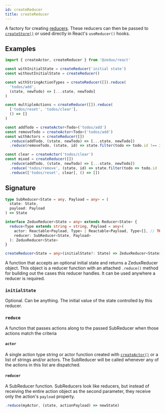 ```yaml
---
id: createReducer
title: createReducer
---
```


A factory for creating [reducers](../types/Reducer). These reducers can then be passed to [`createStore()`](createStore) or used directly in React's `useReducer()` hooks.

## Examples

```ts
import { createActor, createReducer } from '@zedux/react'

const withInitialState = createReducer('initial state')
const withoutInitialState = createReducer()

const withStringActionTypes = createReducer([]).reduce(
  'todos/add',
  (state, newTodo) => [...state, newTodo]
)

const multipleActions = createReducer([]).reduce(
  ['todos/reset', 'todos/clear'],
  () => []
)

const addTodo = createActor<Todo>('todos/add')
const removeTodo = createActor<Todo>('todos/add')
const withActors = createReducer([])
  .reduce(addTodo, (state, newTodo) => [...state, newTodo])
  .reduce(removeTodo, (state, id) => state.filter(todo => todo.id !== id))

const clear = createActor('todos/clear')
const mixed = createReducer([])
  .reduce(addTodo, (state, newTodo) => [...state, newTodo])
  .reduce('todos/remove', (state, id) => state.filter(todo => todo.id !== id))
  .reduce(['todos/reset', clear], () => [])
```

## Signature

```ts
type SubReducer<State = any, Payload = any> = (
  state: State,
  payload: Payload
) => State

interface ZeduxReducer<State = any> extends Reducer<State> {
  reduce<Type extends string = string, Payload = any>(
    actor: Reactable<Payload, Type> | Reactable<Payload, Type>[], // TODO: allow multiple actions with different payload types
    reducer: SubReducer<State, Payload>
  ): ZeduxReducer<State>
}

createReducer<State = any>(initialState?: State) => ZeduxReducer<State>
```

A function that accepts an optional initial state and returns a ZeduxReducer object. This object is a reducer function with an attached `.reduce()` method for building out the cases this reducer handles. It can be used anywhere a reducer is required.

### `initialState`

Optional. Can be anything. The initial value of the state controlled by this reducer.

### `reduce`

A function that passes actions along to the passed SubReducer when those actions match the criteria

#### `actor`

A single action type string or actor function created with [`createActor()`](createActor) or a list of strings and/or actors. The SubReducer will be called whenever any of the actions in this list are dispatched.

#### `reducer`

A SubReducer function. SubReducers look like reducers, but instead of receiving the entire action object as the second parameter, they receive only the action's `payload` property.

```ts
.reduce(myActor, (state, actionPayload) => newState)
```
